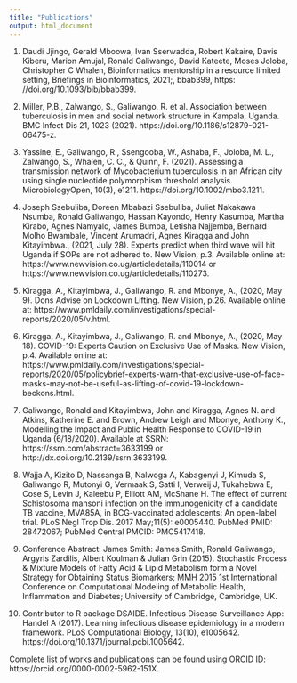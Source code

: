 ---
title: "Publications"
output: html_document
---

1. Daudi Jjingo, Gerald Mboowa, Ivan Sserwadda, Robert Kakaire, Davis Kiberu, Marion Amujal, Ronald Galiwango, David Kateete, Moses Joloba, Christopher C Whalen, Bioinformatics mentorship in a resource limited setting, Briefings in Bioinformatics, 2021;, bbab399, https:
//doi.org/10.1093/bib/bbab399.

2. Miller, P.B., Zalwango, S., Galiwango, R. et al. Association between tuberculosis in men and social network structure in Kampala, Uganda. BMC Infect Dis 21, 1023 (2021). https://doi.org/10.1186/s12879-021-06475-z.

3. Yassine, E., Galiwango, R., Ssengooba, W., Ashaba, F., Joloba, M. L., Zalwango, S., Whalen, C. C., & Quinn, F. (2021). Assessing a transmission network of Mycobacterium tuberculosis in an African city using single nucleotide polymorphism threshold analysis. MicrobiologyOpen, 10(3),
e1211. https://doi.org/10.1002/mbo3.1211.

4. Joseph Ssebuliba, Doreen Mbabazi Ssebuliba, Juliet Nakakawa Nsumba, Ronald Galiwango, Hassan Kayondo, Henry Kasumba, Martha Kirabo, Agnes Namyalo, James Bumba, Letisha
Najjemba, Bernard Molho Bwambale, Vincent Arumadri, Agnes Kiragga and John Kitayimbwa., (2021, July 28). Experts predict when third wave will hit Uganda if SOPs are not adhered to. New Vision, p.3. Available online at: https://www.newvision.co.ug/articledetails/110014
or https://www.newvision.co.ug/articledetails/110273.

5.	Kiragga, A., Kitayimbwa, J., Galiwango, R. and Mbonye, A., (2020, May 9). Dons Advise on Lockdown Lifting. New Vision, p.26. Available online at: https://www.pmldaily.com/investigations/special-reports/2020/05/v.html.

6.	Kiragga, A., Kitayimbwa, J., Galiwango, R. and Mbonye, A., (2020, May 18). COVID-19: Experts Caution on Exclusive Use of Masks. New Vision, p.4. Available online at: https://www.pmldaily.com/investigations/special-reports/2020/05/policybrief-experts-warn-that-exclusive-use-of-face-masks-may-not-be-useful-as-lifting-of-covid-19-lockdown-beckons.html.

7.	Galiwango, Ronald and Kitayimbwa, John and Kiragga, Agnes N. and Atkins, Katherine E. and Brown, Andrew Leigh and Mbonye, Anthony K., Modelling the Impact and Public Health Response to COVID-19 in Uganda (6/18/2020). Available at SSRN: https://ssrn.com/abstract=3633199 or http://dx.doi.org/10.2139/ssrn.3633199.  

8.	Wajja A, Kizito D, Nassanga B, Nalwoga A, Kabagenyi J, Kimuda S, Galiwango R, Mutonyi G, Vermaak S, Satti I, Verweij J, Tukahebwa E, Cose S, Levin J, Kaleebu P, Elliott AM, McShane H. The effect of current Schistosoma mansoni infection on the immunogenicity of a candidate TB vaccine, MVA85A, in BCG-vaccinated adolescents: An open-label trial. PLoS Negl Trop Dis. 2017 May;11(5): e0005440. PubMed PMID: 28472067; PubMed Central PMCID: PMC5417418. 

9.	Conference Abstract: James Smith: James Smith, Ronald Galiwango, Argyris Zardilis, Albert Koulman & Julian Grin (2015). Stochastic Process & Mixture Models of Fatty Acid & Lipid Metabolism form a Novel Strategy for Obtaining Status Biomarkers; MMH 2015 1st International Conference on Computational Modeling of Metabolic Health, Inflammation and Diabetes; University of Cambridge, Cambridge, UK.

10.	Contributor to R package DSAIDE. Infectious Disease Surveillance App: Handel A (2017). Learning infectious disease epidemiology in a modern framework. PLoS Computational Biology, 13(10), e1005642. https://doi.org/10.1371/journal.pcbi.1005642.

Complete list of works and publications can be found using ORCID ID: https://orcid.org/0000-0002-5962-151X.


